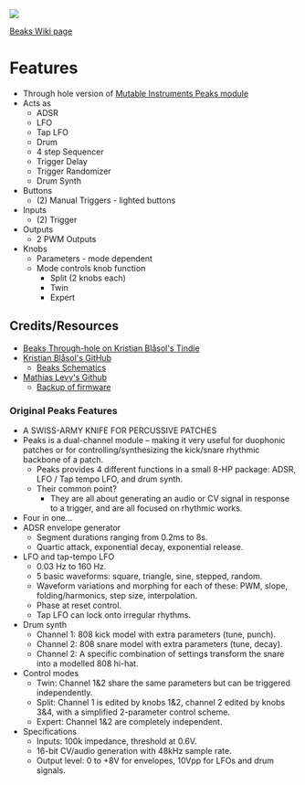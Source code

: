 <img src="http://land-boards.com/blwiki/images/c/cd/Beaks_P1080894-720px.jpg"></img>

[http://land-boards.com/blwiki/index.php?title=Beaks_Through_Hole_Peaks Beaks Wiki page]

= Features =

* Through hole version of [https://mutable-instruments.net/modules/peaks/ Mutable Instruments Peaks module]
* Acts as 
** ADSR
** LFO
** Tap LFO
** Drum
** 4 step Sequencer
** Trigger Delay
** Trigger Randomizer
** Drum Synth
* Buttons
** (2) Manual Triggers - lighted buttons
* Inputs
** (2) Trigger
* Outputs
** 2 PWM Outputs
* Knobs
** Parameters - mode dependent
** Mode controls knob function
*** Split (2 knobs each)
*** Twin
*** Expert

== Credits/Resources ==

* [https://www.tindie.com/products/Sourcery/beaks-a-throughhole-pwm-version-of-mi-peaks/ Beaks Through-hole on Kristian Blåsol's Tindie]
* [https://github.com/SourceryOne/Beaks/ Kristian Blåsol's GitHub]
** [https://github.com/SourceryOne/Beaks/blob/main/Schematics_Beaks0.3.pdf Beaks Schematics]
* [https://github.com/matias-levy/peaks Mathias Levy's Github]
** [https://github.com/land-boards/lb-boards/tree/master/SYNTHS/Docs/Modules/Mutable%20Instruments/MI%20Beaks%20(Peaks)/Software Backup of firmware]

=== Original Peaks Features ===

* A SWISS-ARMY KNIFE FOR PERCUSSIVE PATCHES
* Peaks is a dual-channel module – making it very useful for duophonic patches or for controlling/synthesizing the kick/snare rhythmic backbone of a patch.
** Peaks provides 4 different functions in a small 8-HP package: ADSR, LFO / Tap tempo LFO, and drum synth.
** Their common point? 
*** They are all about generating an audio or CV signal in response to a trigger, and are all focused on rhythmic works.
* Four in one…
* ADSR envelope generator
** Segment durations ranging from 0.2ms to 8s.
** Quartic attack, exponential decay, exponential release.
* LFO and tap-tempo LFO
** 0.03 Hz to 160 Hz.
** 5 basic waveforms: square, triangle, sine, stepped, random.
** Waveform variations and morphing for each of these: PWM, slope, folding/harmonics, step size, interpolation.
** Phase at reset control.
** Tap LFO can lock onto irregular rhythms.
* Drum synth
** Channel 1: 808 kick model with extra parameters (tune, punch).
** Channel 2: 808 snare model with extra parameters (tune, decay).
** Channel 2: A specific combination of settings transform the snare into a modelled 808 hi-hat.
* Control modes
** Twin: Channel 1&2 share the same parameters but can be triggered independently.
** Split: Channel 1 is edited by knobs 1&2, channel 2 edited by knobs 3&4, with a simplified 2-parameter control scheme.
** Expert: Channel 1&2 are completely independent.
* Specifications
** Inputs: 100k impedance, threshold at 0.6V.
** 16-bit CV/audio generation with 48kHz sample rate.
** Output level: 0 to +8V for envelopes, 10Vpp for LFOs and drum signals.
